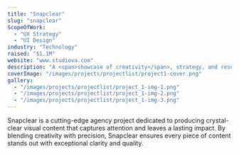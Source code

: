 ```yaml
---
title: "Snapclear"
slug: "snapclear"
ScopeOfWork:
  - "UX Strategy"
  - "UI Design"
industry: "Technology"
raised: "$1.1M"
website: "www.studiova.com"
description: "A <span>showcase of creativity</span>, strategy, and results explore the projects that define us."
coverImage: "/images/projects/projectlist/project1-cover.png"
gallery:
  - "/images/projects/projectlist/project_1-img-1.png"
  - "/images/projects/projectlist/project_1-img-2.png"
  - "/images/projects/projectlist/project_1-img-3.png"
---
```


Snapclear is a cutting-edge agency project dedicated to producing crystal-clear visual content that captures attention and leaves a lasting impact. By blending creativity with precision, Snapclear ensures every piece of content stands out with exceptional clarity and quality.

